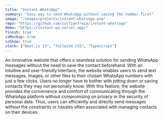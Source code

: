 ```yaml
---
title: "Instant WhatsApp"
summary: "Easy way to send WhatsApp without saving the number first"
image: "/images/projects/instant-whatsapp.png"
repo: "https://github.com/zulfianfreza/instant-whatsapp"
demo: "https://instant-wa.vercel.app/"
finish: true
isMockup: true
isShow: true
stack: ["Next.js 13", "Tailwind CSS", "Typescript"]
---
```


An innovative website that offers a seamless solution for sending WhatsApp messages without the need to save the contact beforehand. With an intuitive and user-friendly interface, the website enables users to send text messages, images, or other files to their chosen WhatsApp numbers with just a few clicks. Users no longer have to bother with jotting down or saving contacts they may not personally know. With this feature, the website provides the convenience and comfort of communicating through the WhatsApp platform without compromising on privacy or the security of personal data. Thus, users can efficiently and directly send messages without the constraints or hassles often associated with managing contacts on their devices.
